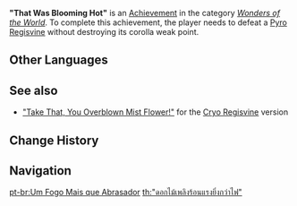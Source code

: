 {{Achievement Infobox
|title        = 
|id           = 82064
|order id     = 2064
|category     = Wonders of the World
|description  = Defeat a [[Pyro Regisvine]] without destroying its corolla weak point.
|requirements = 
|primogems    = 10
|tracking     = 
|hidden       = 1
|topic        = Pyro Regisvine
|type         = Boss
}}
'''"That Was Blooming Hot"''' is an [[Achievement]] in the category ''[[Wonders of the World]]''. To complete this achievement, the player needs to defeat a [[Pyro Regisvine]] without destroying its corolla weak point.
<!--
==Trivia==

==Video Guides==
{{EVT
|video1   = 
|caption1 = 
}}
-->
==Other Languages==
{{Other Languages
|en      = "That Was Blooming Hot"
|zhs     = 「总有比火更灼热的火」
|zhs_rm  = "Zǒng Yǒu Bǐ Huǒ Gèng Zhuórè de Huǒ"
|zht     = 「總有比火更炙熱的火」
|zht_rm  = "Zǒng Yǒu Bǐ Huǒ Gèng Zhuórè de Huǒ"
|zh_tl   = 
|ja      = 「炎よりも熱い火」
|ja_rm   = "Honoo yori mo Atsui Hi"
|ja_tl   = "A Fire Hotter Than Flame"
|ko      = 「불보다 더 뜨거운 불이 있기 마련」
|ko_rm   = "Bulboda Deo Tteugeoun Bul-i Itkki Maryeon"
|ko_tl   = "There Must be a Fire Hotter than Fire"
|es      = Un fuego más abrasador
|es_tl   = A Hotter Fire
|fr      = Super chaud
|fr_tl   = Super Hot
|ru      = Мой огонь горячее твоего
|ru_tl   = My Fire is Hotter Than Yours
|th      = "ดอกไม้เพลิงร้อนแรงยิ่งกว่าไฟ"
|th_rm   = "Dokmaiphloeng Ron Raeng Ying Kwa Fai"
|th_tl   = 
|vi      = "Luôn luôn có một ngọn lửa nóng hơn lửa"
|vi_tl   = 
|de      = Heißer als heiß
|de_tl   = Hotter Than Hot
|id      = "Benar-benar panas yang membara"
|id_tl   = "Absolutely Burning Hot"
|pt      = Um Fogo Mais que Abrasador
|pt_tl   = 
|tr      = Boğucu Sıcak
|tr_tl   = Sweltering Hot
|it      = Da ustione
|it_tl   = Burning Hot
}}

==See also==
* [["Take That, You Overblown Mist Flower!"]] for the [[Cryo Regisvine]] version

==Change History==
{{Change History|1.1}}
<!--
==References==
{{Reflist}}
-->
==Navigation==
{{Achievement Navbox|Wonders of the World|Boss}}

[[pt-br:Um Fogo Mais que Abrasador]]
[[th:"ดอกไม้เพลิงร้อนแรงยิ่งกว่าไฟ"]]